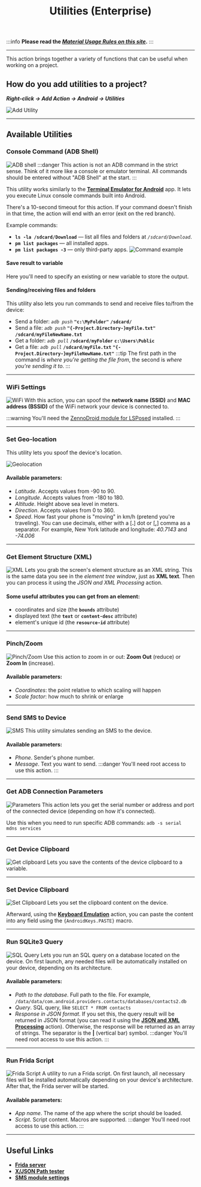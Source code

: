﻿---
sidebar_position: 3
title: Utilities (Enterprise)
description: Overview of the Utilities action for the Enterprise version
---
:::info **Please read the [*Material Usage Rules on this site*](../../Disclaimer).**
:::
_______________________________________________
This action brings together a variety of functions that can be useful when working on a project.

## How do you add utilities to a project?
***Right-click → Add Action → Android → Utilities***

![Add Utility](../assets/Utilities/Utilities_pic1.png)
_______________________________________________
## Available Utilities
### Console Command (ADB Shell)
![ADB shell](../assets/Utilities/Utilities_pic2.png)
:::danger This action is not an ADB command in the strict sense.
Think of it more like a console or emulator terminal. All commands should be entered without "ADB Shell" at the start.
:::

This utility works similarly to the [**Terminal Emulator for Android**](https://apkpure.com/terminal-emulator-for-android/jackpal.androidterm) app. It lets you execute Linux console commands built into Android.

There's a 10-second timeout for this action. If your command doesn't finish in that time, the action will end with an error (exit on the red branch).

Example commands:
- **`ls -la /sdcard/Download`** — list all files and folders at *`/sdcard/Download`*.
- **`pm list packages`** — all installed apps.
- **`pm list packages -3`** — only third-party apps.
![Command example](../assets/Utilities/Utilities_pic3.png)
#### Save result to variable
Here you'll need to specify an existing or new variable to store the output.

#### Sending/receiving files and folders
This utility also lets you run commands to send and receive files to/from the device:
- Send a folder: *`adb push`* **`"c:\MyFolder"`**   **`/sdcard/`**
- Send a file: *`adb push`* **`"{-Project.Directory-}myFile.txt"`** **`/sdcard/myFileNewName.txt`**
- Get a folder: *`adb pull`* **`/sdcard/myFolder`** **`c:\Users\Public`**
- Get a file: *`adb pull`* **`/sdcard/myFile.txt`** **`"{-Project.Directory-}myFileNewName.txt"`**
:::tip The first path in the command is *where you're getting the file from*, the second is *where you're sending it to*.
:::
_______________________________________________
### WiFi Settings
![WiFi](../assets/Utilities/Utilities_pic15.png)
With this action, you can spoof the **network name (SSID)** and **MAC address (BSSID)** of the WiFi network your device is connected to.

:::warning You'll need the [ZennoDroid module for LSPosed](../../Enterprise/LSPosed) installed.
:::
_______________________________________________
### Set Geo-location
This utility lets you spoof the device's location.

![Geolocation](../assets/Utilities/Utilities_pic16.png)

#### Available parameters:
- *Latitude*. Accepts values from -90 to 90.
- *Longitude*. Accepts values from -180 to 180.
- *Altitude*. Height above sea level in meters.
- *Direction*. Accepts values from 0 to 360.
- *Speed*. How fast your phone is "moving" in km/h (pretend you're traveling).
You can use decimals, either with a [**.**] dot or [**,**] comma as a separator.
For example, New York latitude and longitude: *40.7143* and *-74.006*
_______________________________________________
### Get Element Structure (XML)
![XML](../assets/Utilities/Utilities_pic7.png)
Lets you grab the screen's element structure as an XML string. This is the same data you see in the *element tree window*, just as **XML text**. Then you can process it using the *JSON and XML Processing* action.
#### Some useful attributes you can get from an element:
- coordinates and size (the **`bounds`** attribute)
- displayed text (the **`text`** or **`content-desc`** attribute)
- element's unique id (the **`resource-id`** attribute)
_______________________________________________
### Pinch/Zoom
![Pinch/Zoom](../assets/Utilities/Utilities_pic8.png)
Use this action to zoom in or out: **Zoom Out** (reduce) or **Zoom In** (increase).
#### Available parameters:
- *Coordinates*: the point relative to which scaling will happen
- *Scale factor*: how much to shrink or enlarge
_______________________________________________
### Send SMS to Device
![SMS](../assets/Utilities/Utilities_pic17.png)
This utility simulates sending an SMS to the device.
#### Available parameters:
- *Phone*. Sender's phone number.
- *Message*. Text you want to send.
:::danger You'll need root access to use this action.
:::
_______________________________________________
### Get ADB Connection Parameters
![Parameters](../assets/Utilities/Utilities_pic10.png)
This action lets you get the serial number or address and port of the connected device (depending on how it's connected).

Use this when you need to run specific ADB commands: `adb -s serial mdns services`
_______________________________________________
### Get Device Clipboard
![Get clipboard](../assets/Utilities/Utilities_pic11.png)
Lets you save the contents of the device clipboard to a variable.
_______________________________________________
### Set Device Clipboard
![Set Clipboard](../assets/Utilities/Utilities_pic12.png)
Lets you set the clipboard content on the device.

Afterward, using the [**Keyboard Emulation**](./Keyboard) action, you can paste the content into any field using the `{AndroidKeys.PASTE}` macro.
_______________________________________________
### Run SQLite3 Query
![SQL Query](../assets/Utilities/Utilities_pic13.png)
Lets you run an SQL query on a database located on the device. On first launch, any needed files will be automatically installed on your device, depending on its architecture.
#### Available parameters:
- *Path to the database*. Full path to the file. For example, `/data/data/com.android.providers.contacts/databases/contacts2.db`
- *Query*. SQL query, like `SELECT * FROM contacts`
- *Response in JSON format*. If you set this, the query result will be returned in JSON format (you can read it using the [**JSON and XML Processing**](../../Data/JSON_XML) action). Otherwise, the response will be returned as an array of strings. The separator is the **|** (vertical bar) symbol.
:::danger You'll need root access to use this action.
:::
_______________________________________________
### Run Frida Script
![Frida Script](../assets/Utilities/Utilities_pic14.png)
A utility to run a Frida script. On first launch, all necessary files will be installed automatically depending on your device's architecture. After that, the Frida server will be started.
#### Available parameters:
- *App name*. The name of the app where the script should be loaded.
- *Script*. Script content. Macros are supported.
:::danger You'll need root access to use this action.
:::
_______________________________________________
## Useful Links
- [**Frida server**](../../Tools/Frida)
- [**X/JSON Path tester**](../../Tools/JSON_Tester)
- [**SMS module settings**](../../Settings/SMS)